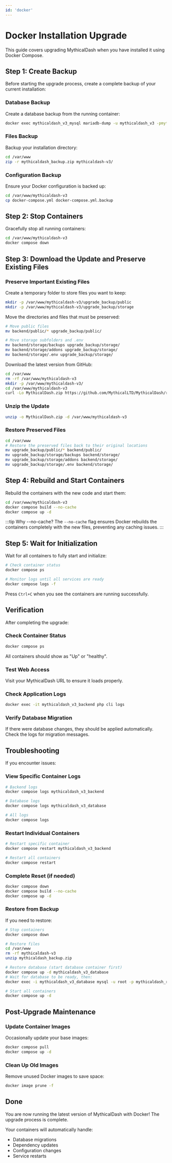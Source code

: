 ```yaml
---
id: 'docker'
---
```


# Docker Installation Upgrade

This guide covers upgrading MythicalDash when you have installed it using Docker Compose.

## Step 1: Create Backup

Before starting the upgrade process, create a complete backup of your current installation:

### Database Backup
Create a database backup from the running container:

```bash
docker exec mythicaldash_v3_mysql mariadb-dump -u mythicaldash_v3 -pmythicaldash_v3_password mythicaldash_v3 > mythicaldash_backup.sql
```

### Files Backup
Backup your installation directory:

```bash
cd /var/www
zip -r mythicaldash_backup.zip mythicaldash-v3/
```

### Configuration Backup
Ensure your Docker configuration is backed up:

```bash
cd /var/www/mythicaldash-v3
cp docker-compose.yml docker-compose.yml.backup
```

## Step 2: Stop Containers

Gracefully stop all running containers:

```bash
cd /var/www/mythicaldash-v3
docker compose down
```

## Step 3: Download the Update and Preserve Existing Files

### Preserve Important Existing Files

Create a temporary folder to store files you want to keep:

```bash
mkdir -p /var/www/mythicaldash-v3/upgrade_backup/public
mkdir -p /var/www/mythicaldash-v3/upgrade_backup/storage
```

Move the directories and files that must be preserved:

```bash
# Move public files
mv backend/public/* upgrade_backup/public/

# Move storage subfolders and .env
mv backend/storage/backups upgrade_backup/storage/
mv backend/storage/addons upgrade_backup/storage/
mv backend/storage/.env upgrade_backup/storage/
```

Download the latest version from GitHub:

```bash
cd /var/www
rm -rf /var/www/mythicaldash-v3
mkdir -p /var/www/mythicaldash-v3/
cd /var/www/mythicaldash-v3
curl -Lo MythicalDash.zip https://github.com/MythicalLTD/MythicalDash/releases/latest/download/MythicalDash.zip
```

### Unzip the Update

```bash
unzip -o MythicalDash.zip -d /var/www/mythicaldash-v3
```

### Restore Preserved Files

```bash
cd /var/www
# Restore the preserved files back to their original locations
mv upgrade_backup/public/* backend/public/
mv upgrade_backup/storage/backups backend/storage/
mv upgrade_backup/storage/addons backend/storage/
mv upgrade_backup/storage/.env backend/storage/
```

## Step 4: Rebuild and Start Containers

Rebuild the containers with the new code and start them:

```bash
cd /var/www/mythicaldash-v3
docker compose build --no-cache
docker compose up -d
```

:::tip Why --no-cache?
The `--no-cache` flag ensures Docker rebuilds the containers completely with the new files, preventing any caching issues.
:::

## Step 5: Wait for Initialization

Wait for all containers to fully start and initialize:

```bash
# Check container status
docker compose ps

# Monitor logs until all services are ready
docker compose logs -f
```

Press `Ctrl+C` when you see the containers are running successfully.

## Verification

After completing the upgrade:

### Check Container Status
```bash
docker compose ps
```

All containers should show as "Up" or "healthy".

### Test Web Access
Visit your MythicalDash URL to ensure it loads properly.

### Check Application Logs
```bash
docker exec -it mythicaldash_v3_backend php cli logs
```

### Verify Database Migration
If there were database changes, they should be applied automatically. Check the logs for migration messages.

## Troubleshooting

If you encounter issues:

### View Specific Container Logs
```bash
# Backend logs
docker compose logs mythicaldash_v3_backend

# Database logs
docker compose logs mythicaldash_v3_database

# All logs
docker compose logs
```

### Restart Individual Containers
```bash
# Restart specific container
docker compose restart mythicaldash_v3_backend

# Restart all containers
docker compose restart
```

### Complete Reset (if needed)
```bash
docker compose down
docker compose build --no-cache
docker compose up -d
```

### Restore from Backup
If you need to restore:

```bash
# Stop containers
docker compose down

# Restore files
cd /var/www
rm -rf mythicaldash-v3
unzip mythicaldash_backup.zip

# Restore database (start database container first)
docker compose up -d mythicaldash_v3_database
# Wait for database to be ready, then:
docker exec -i mythicaldash_v3_database mysql -u root -p mythicaldash_remastered < mythicaldash_backup.sql

# Start all containers
docker compose up -d
```

## Post-Upgrade Maintenance

### Update Container Images
Occasionally update your base images:

```bash
docker compose pull
docker compose up -d
```

### Clean Up Old Images
Remove unused Docker images to save space:

```bash
docker image prune -f
```

## Done

You are now running the latest version of MythicalDash with Docker! The upgrade process is complete.

Your containers will automatically handle:
- Database migrations
- Dependency updates
- Configuration changes
- Service restarts

